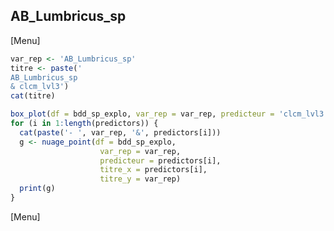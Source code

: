 ##  AB_Lumbricus_sp
[Menu]
```r
var_rep <- 'AB_Lumbricus_sp'
titre <- paste('
AB_Lumbricus_sp
& clcm_lvl3')
cat(titre)

box_plot(df = bdd_sp_explo, var_rep = var_rep, predicteur = 'clcm_lvl3', titre_x = 'clcm_lvl3', titre_y = var_rep)
for (i in 1:length(predictors)) {
  cat(paste('- ', var_rep, '&', predictors[i]))
  g <- nuage_point(df = bdd_sp_explo,
                    var_rep = var_rep,
                    predicteur = predictors[i],
                    titre_x = predictors[i],
                    titre_y = var_rep)
  print(g)
}
```
[Menu] 



